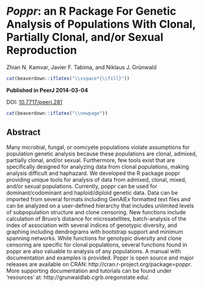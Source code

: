 # *Poppr*: an R Package For Genetic Analysis of Populations With Clonal, Partially Clonal, and/or Sexual Reproduction

Zhian N. Kamvar, Javier F. Tabima, and Niklaus J. Grünwald



```r
cat(beaverdown::iflatex("\\vspace*{\\fill}"))
```


**Published in PeerJ 2014-03-04** 

DOI: [10.7717/peerj.281](https://dx.doi.org/10.7717/peerj.281)

```r
cat(beaverdown::iflatex("\\newpage"))
```

## Abstract


Many microbial, fungal, or oomcyete populations violate assumptions for
population genetic analysis because these populations are clonal, admixed,
partially clonal, and/or sexual. Furthermore, few tools exist that are
specifically designed for analyzing data from clonal populations, making
analysis difficult and haphazard. We developed the R package poppr providing
unique tools for analysis of data from admixed, clonal, mixed, and/or sexual
populations. Currently, poppr can be used for dominant/codominant and
haploid/diploid genetic data. Data can be imported from several formats
including GenAlEx formatted text files and can be analyzed on a user-defined
hierarchy that includes unlimited levels of subpopulation structure and clone
censoring. New functions include calculation of Bruvo's distance for
microsatellites, batch-analysis of the index of association with several indices
of genotypic diversity, and graphing including dendrograms with bootstrap
support and minimum spanning networks. While functions for genotypic diversity
and clone censoring are specific for clonal populations, several functions found
in poppr are also valuable to analysis of any populations. A manual with
documentation and examples is provided. Poppr is open source and major releases
are available on CRAN: http://cran.r-project.org/package=poppr. More supporting
documentation and tutorials can be found under 'resources' at:
http://grunwaldlab.cgrb.oregonstate.edu/.
